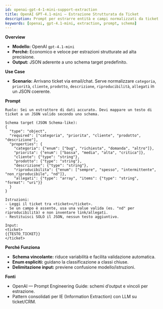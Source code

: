 ```yaml
---
id: openai-gpt-4-1-mini-support-extraction
title: OpenAI GPT‑4.1‑mini — Estrazione Strutturata da Ticket
description: Prompt per estrarre entità e campi normalizzati da ticket di supporto disordinati in un JSON conforme a schema.
keywords: [openai, gpt-4.1-mini, extraction, prompt, schema]
---
```


**Overview**
- **Modello:** OpenAI `gpt-4.1-mini`
- **Perché:** Economico e veloce per estrazioni strutturate ad alta precisione.
- **Output:** JSON aderente a uno schema target predefinito.

**Use Case**
- **Scenario:** Arrivano ticket via email/chat. Serve normalizzare `categoria`, `priorità`, `cliente`, `prodotto`, `descrizione`, `riproducibilità`, `allegati` in un JSON coerente.

**Prompt**

```
Ruolo: Sei un estrattore di dati accurato. Devi mappare un testo di ticket a un JSON valido secondo uno schema.

Schema target (JSON Schema-like):
{
  "type": "object",
  "required": ["categoria", "priorita", "cliente", "prodotto", "descrizione"],
  "properties": {
    "categoria": {"enum": ["bug", "richiesta", "domanda", "altro"]},
    "priorita": {"enum": ["bassa", "media", "alta", "critica"]},
    "cliente": {"type": "string"},
    "prodotto": {"type": "string"},
    "descrizione": {"type": "string"},
    "riproducibilita": {"enum": ["sempre", "spesso", "intermittente", "non_riproducibile", "nd"]},
    "allegati": {"type": "array", "items": {"type": "string", "format": "uri"}}
  }
}

Istruzioni:
- Leggi il ticket tra <ticket></ticket>.
- Se un campo è assente, usa una value valida (es. "nd" per riproducibilità) e non inventare link/allegati.
- Restituisci SOLO il JSON, nessun testo aggiuntivo.

Input:
<ticket>
{{TESTO_TICKET}}
</ticket>
```

**Perché Funziona**
- **Schema vincolante:** riduce variabilità e facilita validazione automatica.
- **Enum espliciti:** guidano la classificazione a classi chiuse.
- **Delimitazione input:** previene confusione modello/istruzioni.

**Fonti**
- OpenAI — Prompt Engineering Guide: schemi d’output e vincoli per estrazione.
- Pattern consolidati per IE (Information Extraction) con LLM su ticket/CRM.

